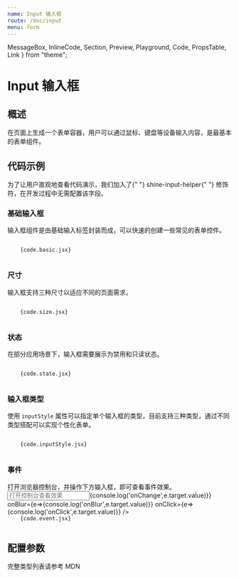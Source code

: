 ```yaml
---
name: Input 输入框
route: /doc/input
menu: form
---
```


  MessageBox,
  InlineCode,
  Section,
  Preview,
  Playground,
  Code,
  PropsTable,
  Link
} from "theme";

# Input 输入框

## 概述
在页面上生成一个表单容器，用户可以通过鼠标、键盘等设备输入内容，是最基本的表单组件。

## 代码示例

<MessageBox messageType="info">
  为了让用户直观地查看代码演示，我们加入了{" "}
  <InlineCode>shine-input-helper</InlineCode>{" "}
  修饰符，在开发过程中无需配置该字段。
</MessageBox>

### 基础输入框

输入框组件是由基础输入标签封装而成，可以快速的创建一些常见的表单控件。

<Section>
  <Preview>
    <Playground>
       <JsxParser {...code.basic} />
    </Playground>

  </Preview>
  <Code>
    {code.basic.jsx}
  </Code>
</Section>

### 尺寸

输入框支持三种尺寸以适应不同的页面需求。

<Section>
  <Preview>
    <Playground>
       <JsxParser {...code.size} />
    </Playground>

  </Preview>
  <Code>
    {code.size.jsx}
  </Code>
</Section>

### 状态

在部分应用场景下，输入框需要展示为禁用和只读状态。

<Section>
  <Preview>
    <Playground>
       <JsxParser {...code.state} />
    </Playground>

  </Preview>
  <Code>
    {code.state.jsx}
  </Code>
</Section>

### 输入框类型

使用 `inputStyle` 属性可以指定单个输入框的类型，目前支持三种类型，通过不同类型搭配可以实现个性化表单。

<Section>
  <Preview>
    <Playground>
       <JsxParser {...code.inputStyle} />
    </Playground>

  </Preview>
  <Code>
    {code.inputStyle.jsx}
  </Code>
</Section>

### 事件

<MessageBox messageType="info">
  打开浏览器控制台，并操作下方输入框，即可查看事件效果。
</MessageBox>

<Section>
  <Preview>
    <Playground>
      <Input
        placeholder="打开控制台查看效果"
        onChange={e=>{console.log('onChange',e.target.value)}}
        onBlur={e=>{console.log('onBlur',e.target.value)}}
        onClick={e=>{console.log('onClick',e.target.value)}}
      />
    </Playground>

  </Preview>
  <Code>
    {code.event.jsx}
  </Code>
</Section>

## 配置参数

<PropsTable of={Input} />

<MessageBox messageType="info">
  完整类型列表请参考 <Link href="//developer.mozilla.org/zh-CN/docs/Web/HTML/Element/input#%E5%B1%9E%E6%80%A7">MDN</Link>
</MessageBox>
